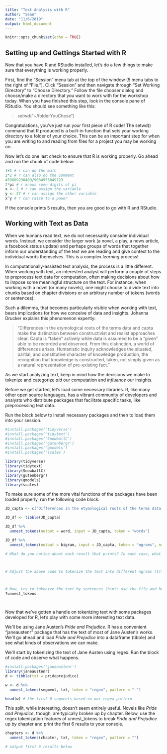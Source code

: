 ```yaml
---
title: "Text Analysis with R"
author: "Sean"
date: "11/6/2019"
output: html_document
---
```


```r
knitr::opts_chunk$set(echo = TRUE)
```

## Setting up and Gettings Started with R

Now that you have R and RStudio installed, let's do a few things to make sure that everything is working properly.

First, find the "Session" menu tab at the top of the window (5 menu tabs to the right of "File."). Click "Session" and then navigate through "Set Working Directory" to "Choose Directory." Follow the file chooser dialog and choose/make a directory that you want to work with for the workshop today. When you have finished this step, look in the console pane of RStudio. You should see something like this:

> setwd("~/folderYouChose")

Congratulations, you've just run your first piece of R code! The setwd() command that R produced is a built-in function that sets your working directory to a folder of your choice. This can be an important step for when you are writing to and reading from files for a project you may be working on.

Now let's do one last check to ensure that R is working properly. Go ahead and run the chunk of code below:

```r

1+1 # r can do the math
2*2 # r can also do the comment
459689230409/9034953849723
2*pi # r knows some digits of pi
x <- 2 # r can assign the variable
y <- 27 # r can assign the other variable
x^y # r can raise to a power

```

If the console prints 5 results, then you are good to go with R and RStudio.

## Working with Text as Data

When we humans read text, we do not necessarily consider individual words. Instead, we consider the larger work (a novel, a play, a news article, a facebook status update) and perhaps groups of words that together inform our understanding of the text we are reading and give context to the individual words themselves. This is a complex *learning* process!

In computationally-assisted text analysis, the process is a little different. When working with text, an interested analyst will perform a couple of steps to preprocess text data for computation, often making decisions about how to impose some meaningful structure on the text. For instance, when working with a novel (or many novels), one might choose to divide text into chunks based on chapter divisions or an arbitrary number of tokens (words or sentences).

Such a dilemma, that becomes particularly visible when working with text, bears implications for how we conceive of data and insights. Johanna Drucker explains this phenomenon expertly:

>"Differences in the etymological roots of the terms data and capta make the distinction between constructivist and realist approaches clear. Capta is “taken” actively while data is assumed to be a “given” able to be recorded and observed. From this distinction, a world of differences arises. Humanistic inquiry acknowledges the situated, partial, and constitutive character of knowledge production, the recognition that knowledge is constructed, taken, not simply given as a natural representation of pre-existing fact.”

As we start analyzing text, keep in mind how the decisions we make to tokenize and categorize *aid* our computation and *influence* our insights.

Before we get started, let's load some necessary libraries. R, like many other open source languages, has a vibrant community of developers and analysts who distribute packages that facilitate specific tasks, like preprocessing text data.

Run the block below to install necessary packages and then to load them into your session.

```r

#install.packages('tidyverse')
#install.packages('tidytext')
#install.packages('SnowballC')
#install.packages('gutenbergr')
#install.packages('gmodels')
#install.packages('scales')

library(tidyverse)
library(tidytext)
library(SnowballC)
library(gutenbergr)
library(gmodels)
library(scales)

```

To make sure some of the more vital functions of the packages have been loaded properly, run the following code block:

```r

JD_capta <- c("Differences in the etymological roots of the terms data and capta make the distinction between constructivist and realist approaches clear. Capta is taken actively while data is assumed to be a given able to be recorded and observed. From this distinction, a world of differences arises. Humanistic inquiry acknowledges the situated, partial, and constitutive character of knowledge production, the recognition that knowledge is constructed, taken, not simply given as a natural representation of pre-existing fact.")

JD_df <- tibble(JD_capta)

JD_df %>% 
  unnest_tokens(output = word, input = JD_capta, token = "words")

JD_df %>%
  unnest_tokens(output = bigram, input = JD_capta, token = "ngrams", n=2)

# What do you notice about each result that prints? In each case, what is the "token" for analysis? Why might we choose each type of tokenization?



# Adjust the above code to tokenize the text into different ngrams (trigrams perhaps)



# Now, try to tokenize the text by sentences (hint: use the file and help pane to find out more about the unnest_tokens; run the line below to quickly access help)
?unnest_tokens




```

Now that we've gotten a handle on tokenizing text with some packages developed for R, let's play with some more interesting text data.

We'll be using Jane Austen's *Pride and Prejudice*. R has a convenient "janeaustenr" package that has the text of most of Jane Austen's works. We'll go ahead and load *Pride and Prejudice* into a dataframe (tibble) and see what kinds of observations we can make.

We'll start by tokenizing the text of Jane Austen using regex. Run the block of code and observe what happens.

```r

#install.packages('janeaustenr')
library(janeaustenr)
d <- tibble(txt = prideprejudice)

w <- d %>%
  unnest_tokens(segment, txt, token = "regex", pattern = "-")

head(w) # the first 6 segments based on our regex pattern

```

This split, while interesting, doesn't seem entirely useful. Novels like *Pride and Prejudice*, though, are typically broken up by chapter. Below, use the regex tokenization features of unnest_tokens to break *Pride and Prejudice* up by chapter and print the first 6 results to your console.

```r

chapters <- d %>%
  unnest_tokens(chapter, txt, token = "regex", pattern = "")

# output first 6 results below



```





